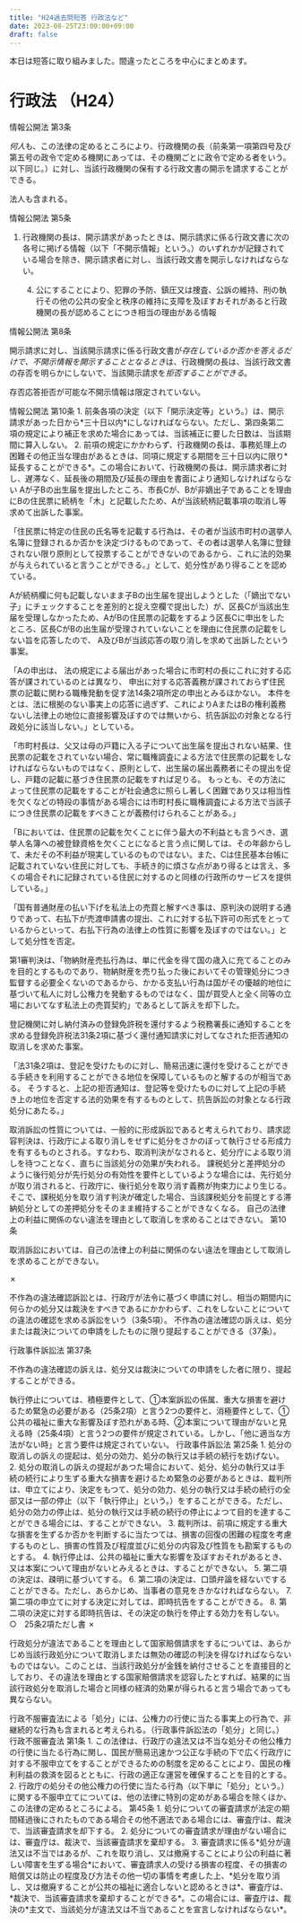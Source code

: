 ```yaml
---
title: "H24過去問短答 行政法など"
date: 2023-08-25T23:00:00+09:00
draft: false
---
```




本日は短答に取り組みました。間違ったところを中心にまとめます。

# 行政法 （H24）

<Collapse title="情報公開法">

<Joubun>
情報公開法 第3条

*何人*も、この法律の定めるところにより、行政機関の長（前条第一項第四号及び第五号の政令で定める機関にあっては、その機関ごとに政令で定める者をいう。以下同じ。）に対し、当該行政機関の保有する行政文書の開示を請求することができる。
</Joubun>

法人も含まれる。

<Joubun>
情報公開法 第5条

1. 行政機関の長は、開示請求があったときは、開示請求に係る行政文書に次の各号に掲げる情報（以下「不開示情報」という。）のいずれかが記録されている場合を除き、開示請求者に対し、当該行政文書を開示しなければならない。

    4. 公にすることにより、犯罪の予防、鎮圧又は捜査、公訴の維持、刑の執行その他の公共の安全と秩序の維持に支障を及ぼすおそれがあると行政機関の長が認めることにつき相当の理由がある情報
</Joubun>

<Joubun>
情報公開法 第8条

開示請求に対し、当該開示請求に係る行政文書が*存在しているか否かを答えるだけで、不開示情報を開示することとなるとき*は、行政機関の長は、当該行政文書の存否を明らかにしないで、当該開示請求を*拒否することができる*。
</Joubun>

存否応答拒否が可能な不開示情報は限定されていない。

<Joubun>
情報公開法 第10条
1. 前条各項の決定（以下「開示決定等」という。）は、開示請求があった日から*三十日以内*にしなければならない。ただし、第四条第二項の規定により補正を求めた場合にあっては、当該補正に要した日数は、当該期間に算入しない。
2. 前項の規定にかかわらず、行政機関の長は、事務処理上の困難その他正当な理由があるときは、同項に規定する期間を三十日以内に限り*延長することができる*。この場合において、行政機関の長は、開示請求者に対し、遅滞なく、延長後の期間及び延長の理由を書面により通知しなければならない
</Joubun>

</Collapse>

<Collapse title="市町村の長が氏名等の事項を住民票に記載する行為に処分性が認められるか（最判平11.1.21）">
Aが子Bの出生届を提出したところ、市長Cが、Bが非嫡出子であることを理由にBの住民票に続柄を「木」と記載したため、Aが当該続柄記載事項の取消し等求めて出訴した事案。

「住民票に特定の住民の氏名等を記載する行為は、その者が当該市町村の選挙人名簿に登録されるか否かを決定づけるものであって、その者は選挙人名簿に登録されない限り原則として投票することができないのであるから、これに法的効果が与えられていると言うことができる。」として、処分性があり得ることを認めている。
</Collapse>

<Collapse title="市町村の長がした住民票に記載しない旨の応答に処分性が認められるか（最判平21.4.17 百選I62）">
Aが続柄欄に何も記載しないまま子Bの出生届を提出しようとした（「嫡出でない子」にチェックすることを差別的と捉え空欄で提出した）が、区長Cが当該出生届を受理しなかったため、AがBの住民票の記載をするよう区長Cに申出をしたところ、区長CがBの出生届が受理されていないことを理由に住民票の記載をしない旨を応答したので、 A及びBが当該応答の取り消しを求めて出訴したという事案。

「Aの申出は、 法の規定による届出があった場合に市町村の長にこれに対する応答が課されているのとは異なり、 申出に対する応答義務が課されておらず住民票の記載に関わる職権発動を促す法14条2項所定の申出とみるほかない。 本件をとは、法に根拠のない事実上の応答に過ぎず、これによりAまたはBの権利義務ないし法律上の地位に直接影響及ぼすのでは無いから、抗告訴訟の対象となる行政処分に該当しない。」としている。

「市町村長は、父又は母の戸籍に入る子について出生届を提出されない結果、住民票の記載をされていない場合、常に職権調査による方法で住民票の記載をしなければならないものではなく、原則として、出生届の届出義務者にその提出を促し、戸籍の記載に基づき住民票の記載をすれば足りる。 もっとも、その方法によって住民票の記載をすることが社会通念に照らし著しく困難であり又は相当性を欠くなどの特段の事情がある場合には市町村長に職権調査による方法で当該子につき住民票の記載をすべきことが義務付けられることがある。」

「Bにおいては、住民票の記載を欠くことに伴う最大の不利益とも言うべき、選挙人名簿への被登録資格を欠くことになると言う点に関しては、その年齢からして、未だその不利益が現実しているのものではない。また、Cは住民基本台帳に記載されていない住民に対しても、手続き的に煩さな点があり得るとは言え、多くの場合それに記録されている住民に対するのと同様の行政所のサービスを提供している。」
</Collapse>

<Collapse title="国有普通財産の払下げに処分性が認められるか（最判昭35.7.12）">
「国有普通財産の払い下げを私法上の売買と解すべき事は、原判決の説明する通りであって、右払下が売渡申請書の提出、これに対する払下許可の形式をとっているからといって、右払下行為の法律上の性質に影響を及ぼすのではない。」として処分性を否定。

第1審判決は、「物納財産売払行為は、単に代金を得て国の歳入に充てることのみを目的とするものであり、物納財産を売り払った後においてその管理処分につき監督する必要全くないのであるから、かかる支払い行為は国がその優越的地位に基づいて私人に対し公権力を発動するものではなく、国が買受人と全く同等の立場においてなす私法上の売買契約」であるとして訴えを却下した。
</Collapse>

<Collapse title="還付通知をすべき旨の請求に対して登記機関が行った当該請求を拒否する旨の通知に処分性が認められるか（最判平17.4.14 百選Ⅱ161）">
登記機関に対し納付済みの登録免許税を還付するよう税務署長に通知することを求める登録免許税法31条2項に基づく還付通知請求に対してなされた拒否通知の取消しを求めた事案。

「法31条2項は、登記を受けたものに対し、簡易迅速に還付を受けることができる手続きを利用することができる地位を保障しているものと解するのが相当である。 そうすると、上記の拒否通知は、登記等を受けたものに対して上記の手続き上の地位を否定する法的効果を有するものとして、抗告訴訟の対象となる行政処分にあたる。」
</Collapse>

<Collapse title="処分の取り消し判決が確定した場合、処分行政庁は、判決の拘束力により当該処分を取り消さなければならない？">
取消訴訟の性質については、一般的に形成訴訟であると考えられており、請求認容判決は、行政庁による取り消しをせずに処分をさかのぼって執行させる形成力を有するものとされる。すなわち、取消判決がなされると、処分庁による取り消しを待つことなく、直ちに当該処分の効果が失われる。
</Collapse>

<Collapse title="課税処分を取り消す判決が確定した場合、当該課税処分を前提とする滞納処分としての差し押さえ処分がそのまま維持される事は無い？">
課税処分と差押処分のように後行処分が先行処分の有効性を要件としているような場合には、先行処分が取り消されると、行政庁に、後行処分を取り消す義務が拘束力により生じる。 そこで、課税処分を取り消す判決が確定した場合、当該課税処分を前提とする滞納処分としての差押処分をそのまま維持することができなくなる。
</Collapse>

<Collapse title="処分の取消しの訴えにおいて、原告は、処分に関係する一切の違法を理由として取消しを求めることができる？">
自己の法律上の利益に関係のない違法を理由として取消しを求めることはできない。
<Joubun>
第10条

取消訴訟においては、自己の法律上の利益に関係のない違法を理由として取消しを求めることができない。
</Joubun>
</Collapse>

<Collapse title="建築基準法令に反した建築物の敷地の隣地所有者は、当該建築物が倒壊する危険があるのに特定行政庁が違反是正措置としての処分をしないのは違法であるとして、不作為の違法確認の訴えを適法に適することができる？">
✗

不作為の違法確認訴訟とは、行政庁が法令に基づく申請に対し、相当の期間内に何らかの処分又は裁決をすべきであるにかかわらず、これをしないことについての違法の確認を求める訴訟をいう（3条5項）。 不作為の違法確認の訴えは、処分または裁決についての申請をしたものに限り提起することができる（37条）。

<Joubun>
行政事件訴訟法 第37条

不作為の違法確認の訴えは、処分又は裁決についての申請をした者に限り、提起することができる。
</Joubun>
</Collapse>

<Collapse title="執行停止は、処分、処分の執行又は手続等購入生ずる重大な損害を避けるため他に適当な方法がない時に限り、することができる？">
執行停止については、積極要件として、①本案訴訟の係属、重大な損害を避けるため緊急の必要がある（25条2項）と言う2つの要件と、消極要件として、①公共の福祉に重大な影響及ぼす恐れがある時、②本案について理由がないと見える時（25条4項）と言う2つの要件が規定されている。しかし、「他に適当な方法がない時」と言う要件は規定されていない。

<Joubun>
行政事件訴訟法 第25条
1. 処分の取消しの訴えの提起は、処分の効力、処分の執行又は手続の続行を妨げない。
2. 処分の取消しの訴えの提起があつた場合において、処分、処分の執行又は手続の続行により生ずる重大な損害を避けるため緊急の必要があるときは、裁判所は、申立てにより、決定をもつて、処分の効力、処分の執行又は手続の続行の全部又は一部の停止（以下「執行停止」という。）をすることができる。ただし、処分の効力の停止は、処分の執行又は手続の続行の停止によつて目的を達することができる場合には、することができない。
3. 裁判所は、前項に規定する重大な損害を生ずるか否かを判断するに当たつては、損害の回復の困難の程度を考慮するものとし、損害の性質及び程度並びに処分の内容及び性質をも勘案するものとする。
4. 執行停止は、公共の福祉に重大な影響を及ぼすおそれがあるとき、又は本案について理由がないとみえるときは、することができない。
5. 第二項の決定は、疎明に基づいてする。
6. 第二項の決定は、口頭弁論を経ないですることができる。ただし、あらかじめ、当事者の意見をきかなければならない。
7. 第二項の申立てに対する決定に対しては、即時抗告をすることができる。
8. 第二項の決定に対する即時抗告は、その決定の執行を停止する効力を有しない。
</Joubun>
</Collapse>

<Collapse title="処分の効力の停止は、処分の執行又は手続の続行の停止によって目的を達することができる場合には、することができない？">
○　25条2項ただし書
</Collapse>

<Collapse title="固定資産税の納税者は、固定資産税の登録価格について不服がある場合、地方税法に基づく審査の申出及びその決定に対する取消しの訴えによってのみ争うことができるとされている。したがって当該納税者がこれら手続きを経ることなく登録価格が過大であったとして、国家賠償法に基づく固定資産税の過納金相当額の損害賠償請求をすることはできない？">
✗

行政処分が違法であることを理由として国家賠償請求をするについては、あらかじめ当該行政処分について取消しまたは無効の確認の判決を得なければならないものではない。このことは、当該行政処分が金銭を納付させることを直接目的としており、その違法を理由とする国家賠償請求を認容したとすれば、結果的に当該行政処分を取消した場合と同様の経済的効果が得られると言う場合であっても異ならない。
</Collapse>

<Collapse title="行政不服審査法における処分には、公権力の行使に当たる事実上の行為で、その内容が継続的性質を有しないものも含まれる？">
行政不服審査法による「処分」には、公権力の行使に当たる事実上の行為で、非継続的な行為も含まれると考えられる。（行政事件訴訟法の「処分」と同じ。）

<Joubun>
行政不服審査法 第1条
1. この法律は、行政庁の違法又は不当な処分その他公権力の行使に当たる行為に関し、国民が簡易迅速かつ公正な手続の下で広く行政庁に対する不服申立てをすることができるための制度を定めることにより、国民の権利利益の救済を図るとともに、行政の適正な運営を確保することを目的とする。
2. 行政庁の処分その他公権力の行使に当たる行為（以下単に「処分」という。）に関する不服申立てについては、他の法律に特別の定めがある場合を除くほか、この法律の定めるところによる。
</Joubun>
</Collapse>

<Collapse title="審査請求に理由があるときは、審査庁は、原則として審査請求の全部または一部を認容する裁決をしなければならないが、例外として事情採決によって当該審査請求を棄却することができる。">
<Joubun>
第45条
1. 処分についての審査請求が法定の期間経過後にされたものである場合その他不適法である場合には、審査庁は、裁決で、当該審査請求を却下する。
2. 処分についての審査請求が理由がない場合には、審査庁は、裁決で、当該審査請求を棄却する。
3. 審査請求に係る*処分が違法又は不当ではあるが、これを取り消し、又は撤廃することにより公の利益に著しい障害を生ずる場合*において、審査請求人の受ける損害の程度、その損害の賠償又は防止の程度及び方法その他一切の事情を考慮した上、*処分を取り消し、又は撤廃することが公共の福祉に適合しないと認めるときは*、審査庁は、*裁決で、当該審査請求を棄却することができる*。この場合には、審査庁は、裁決の*主文で、当該処分が違法又は不当であることを宣言しなければならない*。
</Joubun>
</Collapse>